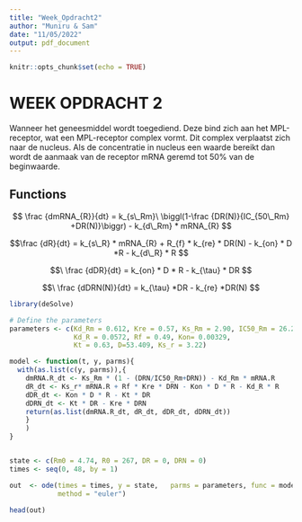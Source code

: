 ```yaml
---
title: "Week_Opdracht2"
author: "Muniru & Sam"
date: "11/05/2022"
output: pdf_document
---
```


```r
knitr::opts_chunk$set(echo = TRUE)
```

# WEEK OPDRACHT 2

Wanneer het geneesmiddel wordt toegediend. Deze bind zich aan het MPL-receptor, wat een MPL-receptor complex vormt. Dit complex verplaatst zich naar de nucleus. Als de concentratie in nucleus een waarde bereikt dan wordt de aanmaak van de receptor mRNA geremd tot 50% van de beginwaarde.

## Functions

$$ \frac {dmRNA_{R}}{dt} = k_{s\_Rm}\ \biggl(1-\frac {DR(N)}{IC_{50\_Rm} +DR(N)}\biggr) - k_{d\_Rm} * mRNA_{R} $$

$$\frac {dR}{dt} = k_{s\_R} * mRNA_{R} + R_{f} * k_{re} * DR(N) - k_{on} * D *R - k_{d\_R} * R   $$

$$\ \frac {dDR}{dt} = k_{on} * D * R - k_{\tau} * DR $$

$$\ \frac {dDRN(N)}{dt} = k_{\tau} *DR - k_{re} *DR(N)  $$

```r
library(deSolve)

# Define the parameters
parameters <- c(Kd_Rm = 0.612, Kre = 0.57, Ks_Rm = 2.90, IC50_Rm = 26.2, 
                Kd_R = 0.0572, Rf = 0.49, Kon= 0.00329,
                Kt = 0.63, D=53.409, Ks_r = 3.22)

model <- function(t, y, parms){
  with(as.list(c(y, parms)),{
    dmRNA.R_dt <- Ks_Rm * (1 - (DRN/IC50_Rm+DRN)) - Kd_Rm * mRNA.R
    dR_dt <- Ks_r* mRNA.R + Rf * Kre * DRN - Kon * D * R - Kd_R * R
    dDR_dt <- Kon * D * R - Kt * DR
    dDRN_dt <- Kt * DR - Kre * DRN
    return(as.list(dmRNA.R_dt, dR_dt, dDR_dt, dDRN_dt))
    }
    )
}


state <- c(Rm0 = 4.74, R0 = 267, DR = 0, DRN = 0)
times <- seq(0, 48, by = 1)

out  <- ode(times = times, y = state,   parms = parameters, func = model, 
            method = "euler")

head(out)

```

